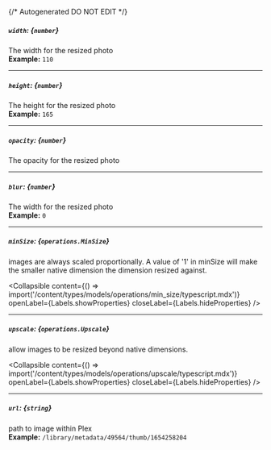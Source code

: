 {/* Autogenerated DO NOT EDIT  */}

##### `width`: *{`number`}*
The width for the resized photo
<br/>
**Example:** `110`

---
##### `height`: *{`number`}*
The height for the resized photo
<br/>
**Example:** `165`

---
##### `opacity`: *{`number`}*
The opacity for the resized photo

---
##### `blur`: *{`number`}*
The width for the resized photo
<br/>
**Example:** `0`

---
##### `minSize`: *{`operations.MinSize`}*
images are always scaled proportionally. A value of '1' in minSize will make the smaller native dimension the dimension resized against.

<Collapsible content={() => import('/content/types/models/operations/min_size/typescript.mdx')} openLabel={Labels.showProperties} closeLabel={Labels.hideProperties} />


---
##### `upscale`: *{`operations.Upscale`}*
allow images to be resized beyond native dimensions.

<Collapsible content={() => import('/content/types/models/operations/upscale/typescript.mdx')} openLabel={Labels.showProperties} closeLabel={Labels.hideProperties} />


---
##### `url`: *{`string`}*
path to image within Plex
<br/>
**Example:** `/library/metadata/49564/thumb/1654258204`


